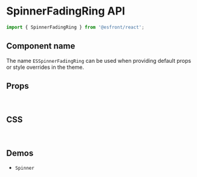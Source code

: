 
<Meta title="Components API/SpinnerFadingRing" />

# SpinnerFadingRing API

```js
import { SpinnerFadingRing } from '@esfront/react';
```

## Component name

The name `ESSpinnerFadingRing` can be used when providing default props or style overrides in the theme.

## Props

<TableInterface variant="props" name="SpinnerFadingRingProps" />

<br />

## CSS

<TableInterface variant="css" name="SpinnerFadingRingClasses" />

<br />

## Demos

<ul>
  <li>
    <LinkTo kind="components-spinner" story="demo">
      <code>Spinner</code>
    </LinkTo>
  </li>
</ul>
